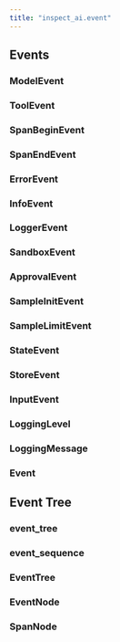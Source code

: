 ```yaml
---
title: "inspect_ai.event"
---
```


## Events

### ModelEvent
### ToolEvent
### SpanBeginEvent
### SpanEndEvent
### ErrorEvent
### InfoEvent
### LoggerEvent
### SandboxEvent
### ApprovalEvent
### SampleInitEvent
### SampleLimitEvent
### StateEvent
### StoreEvent
### InputEvent
### LoggingLevel
### LoggingMessage
### Event

## Event Tree

### event_tree
### event_sequence
### EventTree
### EventNode
### SpanNode
